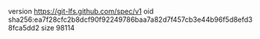 version https://git-lfs.github.com/spec/v1
oid sha256:ea7f28cfc2b8dcf90f92249786baa7a82d7f457cb3e44b96f5d8efd38fca5dd2
size 98114
